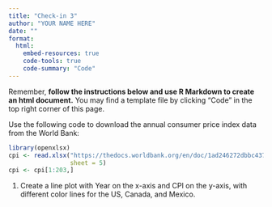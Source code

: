 ```yaml
---
title: "Check-in 3"
author: "YOUR NAME HERE"
date: ""
format: 
  html:
    embed-resources: true
    code-tools: true
    code-summary: "Code"
---
```


Remember, **follow the instructions below and use R Markdown to create an html document.** You may find a template file by clicking "Code" in the top right corner of this page.

Use the following code to download the annual consumer price index data from the World Bank:

```r
library(openxlsx)
cpi <- read.xlsx("https://thedocs.worldbank.org/en/doc/1ad246272dbbc437c74323719506aa0c-0350012021/original/Inflation-data.xlsx",
                 sheet = 5)
cpi <- cpi[1:203,]
```

1. Create a line plot with Year on the x-axis and CPI on the y-axis, with different color lines for the US, Canada, and Mexico.